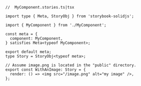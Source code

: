 ```tsx
//  MyComponent.stories.ts|tsx

import type { Meta, StoryObj } from 'storybook-solidjs';

import { MyComponent } from './MyComponent';

const meta = {
  component: MyComponent,
} satisfies Meta<typeof MyComponent>;

export default meta;
type Story = StoryObj<typeof meta>;

// Assume image.png is located in the "public" directory.
export const WithAnImage: Story = {
  render: () => <img src="/image.png" alt="my image" />,
};
```
